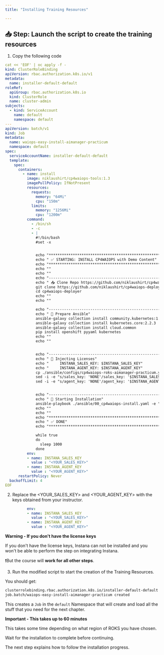 ```yaml
---
title: "Installing Training Resources"

---
```




## 📥 Step: Launch the script to create the training resources

1. Copy the following code 

```yaml
cat << 'EOF' | oc apply -f -
kind: ClusterRoleBinding
apiVersion: rbac.authorization.k8s.io/v1
metadata:
  name: installer-default-default
roleRef:
  apiGroup: rbac.authorization.k8s.io
  kind: ClusterRole
  name: cluster-admin
subjects:
  - kind: ServiceAccount
    name: default
    namespace: default
---
apiVersion: batch/v1
kind: Job
metadata:
  name: waiops-easy-install-aimanager-practicum
  namespace: default
spec:
  serviceAccountName: installer-default-default
  template:
    spec:
      containers:
        - name: install
          image: niklaushirt/cp4waiops-tools:1.3
          imagePullPolicy: IfNotPresent
          resources:
            requests:
              memory: "64Mi"
              cpu: "150m"
            limits:
              memory: "1256Mi"
              cpu: "1200m"
          command:
            - /bin/sh
            - -c
            - |
              #!/bin/bash
              #set -x


              echo "*****************************************************************************************************************************"
              echo " ✅ STARTING: INSTALL CP4WAIOPS with Demo Content"
              echo "*****************************************************************************************************************************"
              echo ""
              echo ""
              echo "------------------------------------------------------------------------------------------------------------------------------"
              echo " 📥 Clone Repo https://github.com/niklaushirt/cp4waiops-deployer.git"
              git clone https://github.com/niklaushirt/cp4waiops-deployer.git -b cp4waiops_stable
              cd cp4waiops-deployer
              echo ""
              echo ""

              echo "------------------------------------------------------------------------------------------------------------------------------"
              echo " 🚀 Prepare Ansible"
              ansible-galaxy collection install community.kubernetes:1.2.1
              ansible-galaxy collection install kubernetes.core:2.2.3
              ansible-galaxy collection install cloud.common
              pip install openshift pyyaml kubernetes 
              echo ""
              echo ""


              echo "------------------------------------------------------------------------------------------------------------------------------"
              echo " 🚀 Injecting Licenses"
              echo "     INSTANA_SALES_KEY: $INSTANA_SALES_KEY"
              echo "     INSTANA_AGENT_KEY: $INSTANA_AGENT_KEY"
              cp ./ansible/configs/cp4waiops-roks-aimanager-practicum.yaml /tmp/cp4waiops-roks-practicum.yaml
              sed -i -e "s/sales_key: 'NONE'/sales_key: '$INSTANA_SALES_KEY'/g" /tmp/cp4waiops-roks-practicum.yaml
              sed -i -e "s/agent_key: 'NONE'/agent_key: '$INSTANA_AGENT_KEY'/g" /tmp/cp4waiops-roks-practicum.yaml


              echo "------------------------------------------------------------------------------------------------------------------------------"
              echo " 🚀 Starting Installation"
              ansible-playbook ./ansible/00_cp4waiops-install.yaml -e "config_file_path=/tmp/cp4waiops-roks-practicum.yaml"
              echo ""
              echo ""
              echo "*****************************************************************************************************************************"
              echo " ✅ DONE"
              echo "*****************************************************************************************************************************"

              while true
              do
                sleep 1000
              done
          env:
          - name: INSTANA_SALES_KEY
            value : "<YOUR_SALES_KEY>"
          - name: INSTANA_AGENT_KEY
            value : "<YOUR_AGENT_KEY>"
      restartPolicy: Never
  backoffLimit: 4
EOF
```


2. Replace the <YOUR_SALES_KEY> and <YOUR_AGENT_KEY> with the keys obtained from your instructor.

```yaml
          env:
          - name: INSTANA_SALES_KEY
            value : "<YOUR_SALES_KEY>"
          - name: INSTANA_AGENT_KEY
            value : "<YOUR_AGENT_KEY>"
```

<InlineNotification kind="warning">

**Warning - If you don't have the license keys**

If you don't have the license keys, Instana can not be installed and you won't be able to perform the step on integrating Instana.

 ❗But the course will **work for all other steps**.

</InlineNotification>

3. Run the modified script to start the creation of the Training Resources.




You should get:
	
```bash
clusterrolebinding.rbac.authorization.k8s.io/installer-default-default created       or unchanged if you have already lauched it once
job.batch/waiops-easy-install-aimanager-practicum created
```



<InlineNotification kind="info">

This creates a `Job` in the `default` Namespace that will create and load all the stuff that you need for the next chapter. 

</InlineNotification>



<InlineNotification kind="error">

**Important - This takes up to 60 minutes**

This takes some time depending on what region of ROKS you have chosen.

Wait for the installation to complete before continuing. 

The next step explains how to follow the installation progress.

</InlineNotification>